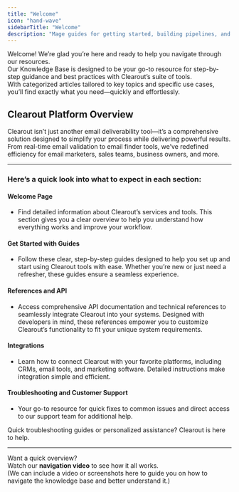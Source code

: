 ```yaml
---
title: "Welcome"
icon: "hand-wave"
sidebarTitle: "Welcome"
description: "Mage guides for getting started, building pipelines, and more."
---
```


Welcome! We’re glad you’re here and ready to help you navigate through our resources.  
Our Knowledge Base is designed to be your go-to resource for step-by-step guidance and best practices with Clearout’s suite of tools.  
With categorized articles tailored to key topics and specific use cases, you’ll find exactly what you need—quickly and effortlessly.

## Clearout Platform Overview

Clearout isn’t just another email deliverability tool—it’s a comprehensive solution designed to simplify your process while delivering powerful results. From real-time email validation to email finder tools, we’ve redefined efficiency for email marketers, sales teams, business owners, and more.

---

### Here’s a quick look into what to expect in each section:

#### Welcome Page
- Find detailed information about Clearout’s services and tools. This section gives you a clear overview to help you understand how everything works and improve your workflow.

#### Get Started with Guides
- Follow these clear, step-by-step guides designed to help you set up and start using Clearout tools with ease. Whether you’re new or just need a refresher, these guides ensure a seamless experience.

#### References and API
- Access comprehensive API documentation and technical references to seamlessly integrate Clearout into your systems. Designed with developers in mind, these references empower you to customize Clearout’s functionality to fit your unique system requirements.


#### Integrations
- Learn how to connect Clearout with your favorite platforms, including CRMs, email tools, and marketing software. Detailed instructions make integration simple and efficient.

#### Troubleshooting and Customer Support
- Your go-to resource for quick fixes to common issues and direct access to our support team for additional help. 

Quick troubleshooting guides or personalized assistance? Clearout is here to help.

---

Want a quick overview?  
Watch our **navigation video** to see how it all works.  
(We can include a video or screenshots here to guide you on how to navigate the knowledge base and better understand it.)
